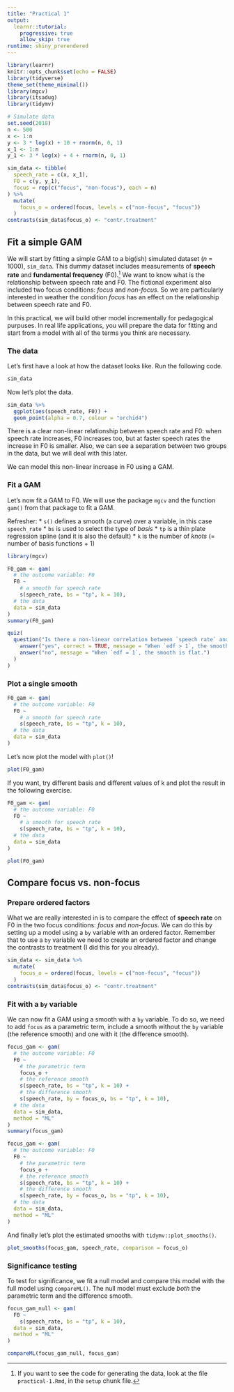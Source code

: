 ```yaml
---
title: "Practical 1"
output:
  learnr::tutorial:
    progressive: true
    allow_skip: true
runtime: shiny_prerendered
---
```


```r
library(learnr)
knitr::opts_chunk$set(echo = FALSE)
library(tidyverse)
theme_set(theme_minimal())
library(mgcv)
library(itsadug)
library(tidymv)

# Simulate data
set.seed(2018)
n <- 500
x <- 1:n
y <- 3 * log(x) + 10 + rnorm(n, 0, 1)
x_1 <- 1:n
y_1 <- 3 * log(x) + 4 + rnorm(n, 0, 1)

sim_data <- tibble(
  speech_rate = c(x, x_1),
  F0 = c(y, y_1),
  focus = rep(c("focus", "non-focus"), each = n)
) %>%
  mutate(
    focus_o = ordered(focus, levels = c("non-focus", "focus"))
  )
contrasts(sim_data$focus_o) <- "contr.treatment"
```


## Fit a simple GAM

We will start by fitting a simple GAM to a big(ish) simulated dataset (*n* = 1000), `sim_data`. This dummy dataset includes measurements of **speech rate** and **fundamental frequency** (F0).[^1] We want to know what is the relationship between speech rate and F0. The fictional experiment also included two focus conditions: *focus* and *non-focus*. So we are particularly interested in weather the condition *focus* has an effect on the relationship between speech rate and F0.

In this practical, we will build other model incrementally for pedagogical purpuses. In real life applications, you will prepare the data for fitting and start from a model with all of the terms you think are necessary.


### The data

Let's first have a look at how the dataset looks like. Run the following code.

```r
sim_data
```

Now let's plot the data.

```r
sim_data %>%
  ggplot(aes(speech_rate, F0)) +
  geom_point(alpha = 0.7, colour = "orchid4")
```

There is a clear non-linear relationship between speech rate and F0: when speech rate increases, F0 increases too, but at faster speech rates the increase in F0 is smaller. Also, we can see a separation between two groups in the data, but we will deal with this later.

We can model this non-linear increase in F0 using a GAM.

### Fit a GAM

Let's now fit a GAM to F0. We will use the package `mgcv` and the function `gam()` from that package to fit a GAM.

Refresher:
* `s()` defines a smooth (a curve) over a variable, in this case `speech_rate`
* `bs` is used to select the type of *basis*
    * `tp` is a thin plate regression spline (and it is also the default)
* `k` is the number of *knots* (= number of basis functions + 1)

```r
library(mgcv)

F0_gam <- gam(
  # the outcome variable: F0
  F0 ~
    # a smooth for speech rate
    s(speech_rate, bs = "tp", k = 10),
  # the data
  data = sim_data
)
summary(F0_gam)
```

```r
quiz(
  question("Is there a non-linear correlation between `speech rate` and `F0`? (Hint: check the EDF value of `s(speech_rate)` and the *p*-value)",
    answer("yes", correct = TRUE, message = "When `edf > 1`, the smooth is non-flat."),
    answer("no", message = "When `edf = 1`, the smooth is flat.")
  )
)
```

### Plot a single smooth

```r
F0_gam <- gam(
  # the outcome variable: F0
  F0 ~
    # a smooth for speech rate
    s(speech_rate, bs = "tp", k = 10),
  # the data
  data = sim_data
)
```

Let's now plot the model with `plot()`!

```r
plot(F0_gam)
```

If you want, try different basis and different values of k and plot the result in the following exercise.

```r
F0_gam <- gam(
  # the outcome variable: F0
  F0 ~
    # a smooth for speech rate
    s(speech_rate, bs = "tp", k = 10),
  # the data
  data = sim_data
)

plot(F0_gam)
```

[^1]: If you want to see the code for generating the data, look at the file `practical-1.Rmd`, in the `setup` chunk file.






## Compare focus vs. non-focus

### Prepare ordered factors

What we are really interested in is to compare the effect of **speech rate** on F0 in the two focus conditions: *focus* and *non-focus*. We can do this by setting up a model using a `by` variable with an ordered factor. Remember that to use a `by` variable we need to create an ordered factor and change the contrasts to treatment (I did this for you already).

```r
sim_data <- sim_data %>%
  mutate(
    focus_o = ordered(focus, levels = c("non-focus", "focus"))
  )
contrasts(sim_data$focus_o) <- "contr.treatment"
```

### Fit with a `by` variable

We can now fit a GAM using a smooth with a `by` variable. To do so, we need to add `focus` as a parametric term, include a smooth without the `by` variable (the reference smooth) and one with it (the difference smooth).

```r
focus_gam <- gam(
  # the outcome variable: F0
  F0 ~
    # the parametric term
    focus_o +
    # the reference smooth
    s(speech_rate, bs = "tp", k = 10) +
    # the difference smooth
    s(speech_rate, by = focus_o, bs = "tp", k = 10),
  # the data
  data = sim_data,
  method = "ML"
)
summary(focus_gam)
```

```r
focus_gam <- gam(
  # the outcome variable: F0
  F0 ~
    # the parametric term
    focus_o +
    # the reference smooth
    s(speech_rate, bs = "tp", k = 10) +
    # the difference smooth
    s(speech_rate, by = focus_o, bs = "tp", k = 10),
  # the data
  data = sim_data,
  method = "ML"
)
```

And finally let's plot the estimated smooths with `tidymv::plot_smooths()`.

```r
plot_smooths(focus_gam, speech_rate, comparison = focus_o)
```

### Significance testing

To test for significance, we fit a null model and compare this model with the full model using `compareML()`. The null model must exclude *both* the parametric term and the difference smooth.

```r
focus_gam_null <- gam(
  F0 ~
    s(speech_rate, bs = "tp", k = 10),
  data = sim_data,
  method = "ML"
)

compareML(focus_gam_null, focus_gam)
```
